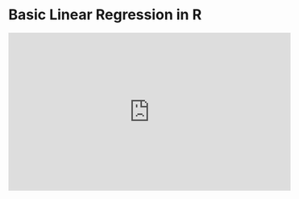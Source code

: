 # Basic Linear Regression in R 

<iframe width="560" height="315" src="https://www.youtube.com/embed/66z_MRwtFJM" frameborder="0" allowfullscreen></iframe>  

